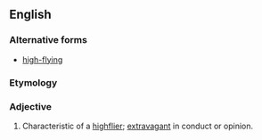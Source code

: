 ==English==

===Alternative forms===
* [[high-flying]]

===Etymology===
{{compound|en|high|flying}}

===Adjective===
{{en-adj}}

# Characteristic of a [[highflier]]; [[extravagant]] in conduct or opinion.